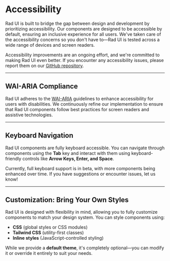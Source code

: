 # Accessibility

Rad UI is built to bridge the gap between design and development by prioritizing accessibility. Our components are designed to be accessible by default, ensuring an inclusive experience for all users. We've taken care of the accessibility concerns so you don't have to—Rad UI is tested across a wide range of devices and screen readers.

Accessibility improvements are an ongoing effort, and we're committed to making Rad UI even better. If you encounter any accessibility issues, please report them on our [GitHub repository](#).

---

## WAI-ARIA Compliance

Rad UI adheres to the [WAI-ARIA](https://www.w3.org/WAI/standards-guidelines/aria/) guidelines to enhance accessibility for users with disabilities. We continuously refine our implementation to ensure that Rad UI components follow best practices for screen readers and assistive technologies.

---

## Keyboard Navigation

Rad UI components are fully keyboard accessible. You can navigate through components using the **Tab** key and interact with them using keyboard-friendly controls like **Arrow Keys, Enter, and Space**.

Currently, full keyboard support is in beta, with more components being enhanced over time. If you have suggestions or encounter issues, let us know!

---

## Customization: Bring Your Own Styles

Rad UI is designed with flexibility in mind, allowing you to fully customize components to match your design system. You can style components using:

- **CSS** (global styles or CSS modules)
- **Tailwind CSS** (utility-first classes)
- **Inline styles** (JavaScript-controlled styling)

While we provide a **default theme**, it's completely optional—you can modify it or override it entirely to suit your needs.
